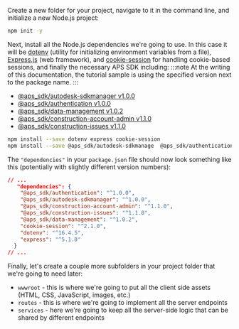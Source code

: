 Create a new folder for your project, navigate to it in the command line,
and initialize a new Node.js project:

```bash
npm init -y
```

Next, install all the Node.js dependencies we're going to use. In this case it will be [dotenv](https://www.npmjs.com/package/dotenv)
(utility for initializing environment variables from a file), [Express.js](https://expressjs.com) (web framework),
and [cookie-session](https://www.npmjs.com/package/cookie-session) for handling cookie-based sessions, and finally the necessary APS SDK including:
:::note
At the writing of this documentation, the tutorial sample is using the specified version next to the package name.
:::

- [@aps_sdk/autodesk-sdkmanager v1.0.0](https://www.npmjs.com/package/@aps_sdk/autodesk-sdkmanager/v/1.0.0?activeTab=versions)
- [@aps_sdk/authentication v1.0.0 ](https://www.npmjs.com/package/@aps_sdk/authentication/v/1.0.0?activeTab=versions)
- [@aps_sdk/data-management v1.0.2](https://www.npmjs.com/package/@aps_sdk/data-management/v/1.0.2?activeTab=versions)
- [@aps_sdk/construction-account-admin v1.1.0](https://www.npmjs.com/package/@aps_sdk/construction-account-admin/v/1.1.0?activeTab=versions)
- [@aps_sdk/construction-issues v1.1.0](https://www.npmjs.com/package/@aps_sdk/construction-issues/v/1.1.0?activeTab=versions)

```bash
npm install --save dotenv express cookie-session 
npm install --save @aps_sdk/autodesk-sdkmanage  @aps_sdk/authentication  @aps_sdk/data-management  @aps_sdk/construction-account-admin  @aps_sdk/construction-issues 
```

The `"dependencies"` in your `package.json` file should now look something like this
(potentially with slightly different version numbers):

```json
// ...
   "dependencies": {
    "@aps_sdk/authentication": "^1.0.0",
    "@aps_sdk/autodesk-sdkmanager": "^1.0.0",
    "@aps_sdk/construction-account-admin": "^1.1.0",
    "@aps_sdk/construction-issues": "^1.1.0",
    "@aps_sdk/data-management": "^1.0.2",
    "cookie-session": "^2.1.0",
    "dotenv": "^16.4.5",
    "express": "^5.1.0"
  }
// ...
```

Finally, let's create a couple more subfolders in your project folder that we're going to need later:

- `wwwroot` - this is where we're going to put all the client side assets (HTML, CSS, JavaScript, images, etc.)
- `routes` - this is where we're going to implement all the server endpoints
- `services` - here we're going to keep all the server-side logic that can be shared by different endpoints
